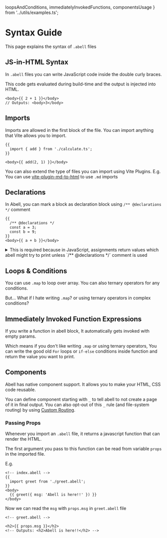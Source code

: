   loopsAndConditions,
  immediatelyInvokedFunctions,
  componentsUsage
} from '../utils/examples.ts';

# Syntax Guide

This page explains the syntax of `.abell` files

## JS-in-HTML Syntax

In `.abell` files you can write JavaScript code inside the double curly braces.

This code gets evaluated during build-time and the output is injected into HTML.

```abell
<body>{{ 2 + 1 }}</body>
// Outputs: <body>3</body>
```

## Imports

Imports are allowed in the first block of the file. You can import anything that Vite allows you to import.

```abell
{{
  import { add } from './calculate.ts';
}}

<body>{{ add(2, 1) }}</body>
```

You can also extend the type of files you can import using Vite Plugins. E.g. You can use [vite-plugin-md-to-html](https://github.com/saurabhdaware/vite-plugin-md-to-html) to use `.md` imports

## Declarations

In Abell, you can mark a block as declaration block using `/** @declarations */` comment

```abell
{{
  /** @declarations */
  const a = 3;
  const b = 9;
}}
<body>{{ a + b }}</body>
```

<details>
<summary>This is required because in JavaScript, assignments return values which abell might try to print unless `/** @declarations */` comment is used</summary>

By default Abell tries to print the output of expression inside Abell block. Which means sometimes the default behaviour might be unexpected. E.g. -

```abell
{{
  let a;
  a = 4;
}}
<body>{{ a }}</body>

// Outputs - "4<body>4</body>"
```

This is because in JavaScript, the assignment operator returns the value as well which Abell will try to print unless `/** @declarations */` comment is used

</details>

## Loops & Conditions

You can use `.map` to loop over array. You can also ternary operators for any conditions.

<div dangerouslySetInnerHTML={{ __html: editor(loopsAndConditions) }} />

But... What if I hate writing `.map`? or using ternary operators in complex conditions?

## Immediately Invoked Function Expressions

If you write a function in abell block, It automatically gets invoked with empty params.

Which means if you don't like writing `.map` or using ternary operators, You can write the good old `For` loops or `if-else` conditions inside function and return the value you want to print.

<div
  dangerouslySetInnerHTML={{ __html: editor(immediatelyInvokedFunctions) }}
/>

## Components

Abell has native component support. It allows you to make your HTML, CSS code reusable.

You can define component starting with `_` to tell abell to not create a page of it in final output. You can also opt-out of this `_` rule (and file-system routing) by using [Custom Routing](/custom-routing).

<div dangerouslySetInnerHTML={{ __html: editor(componentsUsage) }} />

### Passing Props

Whenever you import an `.abell` file, it returns a javascript function that can render the HTML.

The first argument you pass to this function can be read from variable `props` in the imported file.

E.g.

```abell
<!-- index.abell -->
{{
  import greet from './greet.abell';
}}
<body>
  {{ greet({ msg: 'Abell is here!!' }) }}
</body>
```

Now we can read the `msg` with `props.msg` in `greet.abell` file

```abell
<!-- greet.abell -->

<h2>{{ props.msg }}</h2>
<!-- Outputs: <h2>Abell is here!!</h2> -->
```

